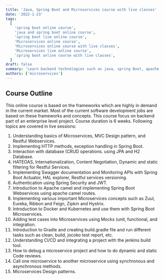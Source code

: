 ```yaml
---
title: 'Java, Spring Boot and Microservices course with live classes'
date: '2022-1-23'
tags:
  [
    'spring boot online course',
    'java and spring boot online course',
    'spring boot live online course',
    'Microservices online course',
    'Microservices online course with live classes',
    'Microservices live online course',
    'spring boot online course with live classes',
  ]
draft: false
summary: 'Learn backend technologies such as java, spring Boot, apache camel, Kafka, microservices, Docker, Kubernetes through online course with live classes.'
authors: ['microservices']
---
```


## Course Outline

This online course is based on the frameworks which are highly in demand in the current market. Most of the current software development jobs are based on these frameworks and concepts.
This course focus on backend part of an enterprise level project. Course duration is 6 weeks. Following topics are covered in live sessions:

1. Understanding basics of Microservices, MVC Design pattern, and Restful Webservices.
2. Implementing HTTP methods, exception handling in Spring Boot.
3. Interaction with database (CRUD operations. using JPA and H2 Database.
4. HATEOAS, Internationalization, Content Negotiation, Dynamic and static filtering for Restful Services.
5. Implementing Swagger documentation and Monitoring APIs with Spring Boot Actuator, HAL explorer, Restful services versioning.
6. Authentication using Spring Security and JWT.
7. Introduction to Apache camel and implementing Spring Boot Webservices using apache camel routes.
8. Implementing various important Microservices concepts such as Zuul, Eureka, Ribbon and Feign, Zipkin and Hystrix.
9. Introduction to Docker and Kubernetes and use them with Spring Boot Microservices.
10. Adding test cases into Microservices using Mocks (unit, functional, and integration.
11. Introduction to Gradle and creating build.gradle file and run different tasks such as clean, build, jocoko test report, etc.
12. Understanding CI/CD and integrating a project with the jenkins build tool.
13. How to debug a microservice project and how to do dynamic and static Code reviews.
14. Call one microservice to another microservice using synchronous and asynchronous methods.
15. Microservices Design patterns.
